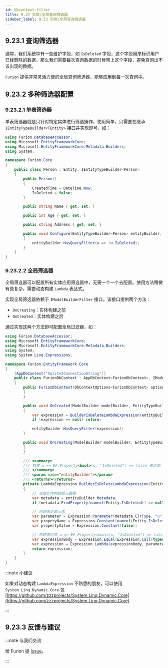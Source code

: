 ```yaml
---
id: dbcontext-filter
title: 9.23 实体/全局查询筛选器
sidebar_label: 9.23 实体/全局查询筛选器
---
```


## 9.23.1 查询筛选器

通常，我们系统中有一些维护字段，如 `IsDeleted` 字段，这个字段用来标识用户已经删除的数据，那么我们需要每次查询数据的时候带上这个字段，避免查询出不该出现的数据。

`Furion` 提供非常灵活方便的全局查询筛选器，能够应用到每一次查询中。

## 9.23.2 多种筛选器配置

### 9.23.2.1 单表筛选器

单表筛选器就是只针对特定实体进行筛选操作，使用简单，只需要在继承 `IEntityTypeBuilder<TEntity>` 接口并实现即可，如：

```cs {8,24}
using Furion.DatabaseAccessor;
using Microsoft.EntityFrameworkCore;
using Microsoft.EntityFrameworkCore.Metadata.Builders;
using System;

namespace Furion.Core
{
    public class Person : Entity, IEntityTypeBuilder<Person>
    {
        public Person()
        {
            CreatedTime = DateTime.Now;
            IsDeleted = false;
        }

        public string Name { get; set; }

        public int Age { get; set; }

        public string Address { get; set; }

        public void Configure(EntityTypeBuilder<Person> entityBuilder, DbContext dbContext, Type dbContextLocator)
        {
            entityBuilder.HasQueryFilter(u => !u.IsDeleted);
        }
    }
}
```

### 9.23.2.2 全局筛选器

全局筛选器可以配置所有实体应用筛选器中，无需一个一个去配置。使用方法稍微有些复杂，需要动态构建 `Lambda` 表达式。

实现全局筛选器依赖于 `IModelBuilderFilter` 接口，该接口提供两个方法：

- `OnCreating`：实体构建之前
- `OnCreated`：实体构建之后

通过实现这两个方法即可配置全局过滤器，如：

```cs {10,18-19,21,24}
using Furion.DatabaseAccessor;
using Microsoft.EntityFrameworkCore;
using Microsoft.EntityFrameworkCore.Metadata.Builders;
using System;
using System.Linq.Expressions;

namespace Furion.EntityFramework.Core
{
    [AppDbContext("Sqlite3ConnectionString")]
    public class FurionDbContext : AppDbContext<FurionDbContext>, IModelBuilderFilter<MasterDbContextLocator>
    {
        public FurionDbContext(DbContextOptions<FurionDbContext> options) : base(options)
        {
        }

        public void OnCreated(ModelBuilder modelBuilder, EntityTypeBuilder entityBuilder, DbContext dbContext, Type dbContextLocator)
        {
            var expression = BuilderIsDeleteLambdaExpression(entityBuilder);
            if (expression == null) return;

            entityBuilder.HasQueryFilter(expression);
        }

        public void OnCreating(ModelBuilder modelBuilder, EntityTypeBuilder entityBuilder, DbContext dbContext, Type dbContextLocator)
        {
        }

        /// <summary>
        /// 构建 u => EF.Property<bool>(u, "IsDeleted") == false 表达式
        /// </summary>
        /// <param name="entityBuilder"></param>
        /// <returns></returns>
        private LambdaExpression BuilderIsDeleteLambdaExpression(EntityTypeBuilder entityBuilder)
        {
            // 获取实体构建器元数据
            var metadata = entityBuilder.Metadata;
            if (metadata.FindProperty(nameof(Entity.IsDeleted)) == null) return default;

            // 创建表达式元素
            var parameter = Expression.Parameter(metadata.ClrType, "u");
            var properyName = Expression.Constant(nameof(Entity.IsDeleted));
            var propertyValue = Expression.Constant(false);

            // 构建表达式 u => EF.Property<bool>(u, "IsDeleted") == false
            var expressionBody = Expression.Equal(Expression.Call(typeof(EF), nameof(EF.Property), new[] { typeof(bool) }, parameter, properyName), propertyValue);
            var expression = Expression.Lambda(expressionBody, parameter);
            return expression;
        }
    }
}
```

:::note 小建议

如果对动态构建 `LambdaExpression` 不熟悉的朋友，可以使用 `System.Linq.Dynamic.Core` 包 [https://github.com/zzzprojects/System.Linq.Dynamic.Core](https://github.com/zzzprojects/System.Linq.Dynamic.Core)

:::

## 9.23.3 反馈与建议

:::note 与我们交流

给 Furion 提 [Issue](https://gitee.com/monksoul/Furion/issues/new?issue)。

:::
